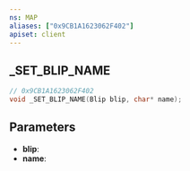 ```yaml
---
ns: MAP
aliases: ["0x9CB1A1623062F402"]
apiset: client
---
```

## _SET_BLIP_NAME

```c
// 0x9CB1A1623062F402
void _SET_BLIP_NAME(Blip blip, char* name);
```


## Parameters
* **blip**:
* **name**: